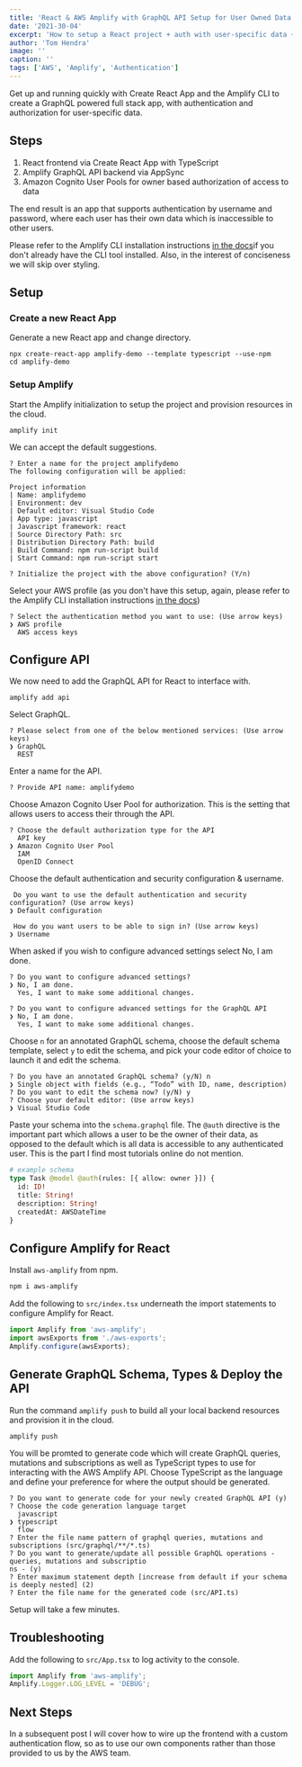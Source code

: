 ```yaml
---
title: 'React & AWS Amplify with GraphQL API Setup for User Owned Data'
date: '2021-30-04'
excerpt: 'How to setup a React project + auth with user-specific data + GraphQL API.'
author: 'Tom Hendra'
image: ''
caption: ''
tags: ['AWS', 'Amplify', 'Authentication']
---
```


Get up and running quickly with Create React App and the Amplify CLI to create a GraphQL powered full stack app, with authentication and authorization for user-specific data.

## Steps

1. React frontend via Create React App with TypeScript
2. Amplify GraphQL API backend via AppSync
3. Amazon Cognito User Pools for owner based authorization of access to data

The end result is an app that supports authentication by username and password, where each user has their own data which is inaccessible to other users.

Please refer to the Amplify CLI installation instructions [in the docs](https://docs.amplify.aws/cli/start/install)if you don't already have the CLI tool installed. Also, in the interest of conciseness we will skip over styling.

## Setup

### Create a new React App

Generate a new React app and change directory.

```shell
npx create-react-app amplify-demo --template typescript --use-npm
cd amplify-demo
```

### Setup Amplify

Start the Amplify initialization to setup the project and provision resources in the cloud.

```shell
amplify init
```

We can accept the default suggestions.

```shell
? Enter a name for the project amplifydemo
The following configuration will be applied:

Project information
| Name: amplifydemo
| Environment: dev
| Default editor: Visual Studio Code
| App type: javascript
| Javascript framework: react
| Source Directory Path: src
| Distribution Directory Path: build
| Build Command: npm run-script build
| Start Command: npm run-script start

? Initialize the project with the above configuration? (Y/n)
```

Select your AWS profile (as you don't have this setup, again, please refer to the Amplify CLI installation instructions [in the docs](https://docs.amplify.aws/cli/start/install))

```shell
? Select the authentication method you want to use: (Use arrow keys)
❯ AWS profile
  AWS access keys
```

## Configure API

We now need to add the GraphQL API for React to interface with.

```shell
amplify add api
```

Select GraphQL.

```shell
? Please select from one of the below mentioned services: (Use arrow keys)
❯ GraphQL
  REST
```

Enter a name for the API.

```shell
? Provide API name: amplifydemo
```

Choose Amazon Cognito User Pool for authorization. This is the setting that allows users to access their through the API.

```shell
? Choose the default authorization type for the API
  API key
❯ Amazon Cognito User Pool
  IAM
  OpenID Connect
```

Choose the default authentication and security configuration & username.

```shell
 Do you want to use the default authentication and security configuration? (Use arrow keys)
❯ Default configuration

 How do you want users to be able to sign in? (Use arrow keys)
❯ Username
```

When asked if you wish to configure advanced settings select No, I am done.

```shell
? Do you want to configure advanced settings?
❯ No, I am done.
  Yes, I want to make some additional changes.

? Do you want to configure advanced settings for the GraphQL API
❯ No, I am done.
  Yes, I want to make some additional changes.
```

Choose `n` for an annotated GraphQL schema, choose the default schema template, select `y` to edit the schema, and pick your code editor of choice to launch it and edit the schema.

```shell
? Do you have an annotated GraphQL schema? (y/N) n
❯ Single object with fields (e.g., “Todo” with ID, name, description)
? Do you want to edit the schema now? (y/N) y
? Choose your default editor: (Use arrow keys)
❯ Visual Studio Code
```

Paste your schema into the `schema.graphql` file. The `@auth` directive is the important part which allows a user to be the owner of their data, as opposed to the default which is all data is accessible to any authenticated user. This is the part I find most tutorials online do not mention.

```graphql
# example schema
type Task @model @auth(rules: [{ allow: owner }]) {
  id: ID!
  title: String!
  description: String!
  createdAt: AWSDateTime
}
```

## Configure Amplify for React

Install `aws-amplify` from npm.

```bash
npm i aws-amplify
```

Add the following to `src/index.tsx` underneath the import statements to configure Amplify for React.

```js
import Amplify from 'aws-amplify';
import awsExports from './aws-exports';
Amplify.configure(awsExports);
```

## Generate GraphQL Schema, Types & Deploy the API

Run the command `amplify push` to build all your local backend resources and provision it in the cloud.

```shell
amplify push
```

You will be promted to generate code which will create GraphQL queries, mutations and subscriptions as well as TypeScript types to use for interacting with the AWS Amplify API. Choose TypeScript as the language and define your preference for where the output should be generated.

```shell
? Do you want to generate code for your newly created GraphQL API (y)
? Choose the code generation language target
  javascript
❯ typescript
  flow
? Enter the file name pattern of graphql queries, mutations and subscriptions (src/graphql/**/*.ts)
? Do you want to generate/update all possible GraphQL operations - queries, mutations and subscriptio
ns - (y)
? Enter maximum statement depth [increase from default if your schema is deeply nested] (2)
? Enter the file name for the generated code (src/API.ts)
```

Setup will take a few minutes.

## Troubleshooting

Add the following to `src/App.tsx` to log activity to the console.

```js
import Amplify from 'aws-amplify';
Amplify.Logger.LOG_LEVEL = 'DEBUG';
```

## Next Steps

In a subsequent post I will cover how to wire up the frontend with a custom authentication flow, so as to use our own components rather than those provided to us by the AWS team.
